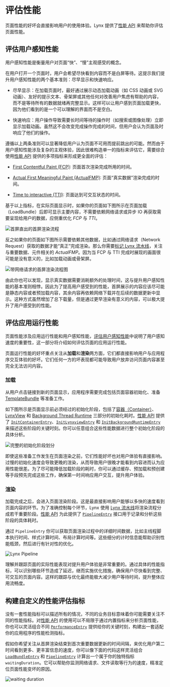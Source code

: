# 评估性能

页面性能的好坏会直接影响用户的使用体验。Lynx 提供了[性能 API](api/lynx-api/performance-api) 来帮助你评估页面性能。

## 评估用户感知性能

用户感知性能是衡量用户对页面“快”、“慢”主观感受的概念。

在用户打开一个页面时，用户会希望尽快看到内容而不是白屏等待。这提示我们提升用户感知性能的两个基本准则：尽早显示和快速响应。

- 尽早显示：在加载页面时，最好通过展示动态加载动画（如 CSS 动画或 SVG 动画）、友好的提示文本、骨架屏或其他任何对改善用户焦虑有帮助的内容，而不是等待所有的数据就绪再完整显示。这样可以让用户感到页面加载更快，因为他们看到的是一个可以理解的界面而不是空白。

- 快速响应：用户操作导致需要长时间等待的操作时（如搜索或图像处理）立即显示加载动画。虽然这不会改变完成操作完成的时间，但用户会认为页面及时响应了他们的操作。

遵循以上两条准则可以显著降低用户认为页面不可用而提前跳出的可能。然而由于用户感知性能涉及复杂的主观体验，因此很难构造单一的指标来评估它，需要综合使用[性能 API](api/lynx-api/performance-api) 提供的多项指标来形成更全面的评估：

- [First Contentful Paint (FCP)](api/lynx-api/performance-api/performance-entry/metric-fcp-entry): 页面首次渲染完成所用的时间。

- [Actual First Meaningful Paint (ActualFMP)](api/lynx-api/performance-api/performance-entry/metric-actual-fmp-entry): 页面“真实数据”渲染完成的时间。

- [Time to interactive (TTI)](api/lynx-api/performance-api/performance-entry/metric-tti-entry): 页面达到可交互状态的时间。

基于以上指标，在实际页面显示时，如果你的页面如下图所示在页面加载（LoadBundle）后即可显示主要内容，不需要依赖网络请求或异步 IO 再获取需要呈现给用户的数据，应侧重优化 _FCP_ 与 _TTI_。

![首屏直出的首屏渲染流程](/assets/doc/first-render-without-network.png '首屏直出的首屏渲染流程')

反之如果你的页面如下图所示需要依赖其他数据，比如通过网络请求（Network Request）获取的数据才能“真正”完成渲染。那么你需要[标记 Lynx 流水线](guide/performance/timing-flag)，关注与重要数据、元件相关的 _ActualFMP_。因为当 FCP 与 TTI 完成时展现的画面很可能是没有意义的，比如加载动画或骨架屏。

![带网络请求的首屏渲染流程图](/assets/doc/first-render-with-network.png '带网络请求的首屏渲染流程')

由此你也可以发现，显示真实数据需要消耗额外的处理时间，这与提升用户感知性能的基本准则相悖。因此为了提高用户感受到的性能，首屏展示的内容应该尽可能是静态内容或者预加载内容，其余内容再依赖网络下载并在后续的数据更新中显示。这种方式虽然增加了总下载量，但是通过更早渲染有意义的内容，可以极大提升了用户感受到的性能。

## 评估应用运行性能

页面性能涉及应用运行性能和用户感知性能，[评估用户感知性能](./evaluating-performance#评估用户感知性能)中说明了用户感知速度的重要性，这一部分将介绍如何评估页面的应用运行性能。

页面运行性能的好坏重点关注从**加载**和**渲染**两方面，它们都直接影响用户与应用程序交互体验的好坏。它们任何一方的坏表现都可能导致用户放弃访问页面内容甚至完全无法访问内容。

### 加载

从用户点击链接到新的页面显示，应用程序需要完成包括页面容器初始化、准备 [TemplateBundle](guide/spec#template-bundle) 等准备工作。

如下图所示是页面显示前必须经过的初始化阶段，包括了[容器（Container）](api/lynx-api/performance-api/performance-entry/init-container-entry)、[LynxView](guide/spec#lynxview①) 和 [Background Thread Runtime](guide/spec#background-thread-runtime) 三部分的初始化耗时。[性能 API](api/lynx-api/performance-api) 提供了 [`InitContainerEntry`](api/lynx-api/performance-api/performance-entry/init-container-entry)、[`InitLynxviewEntry`](api/lynx-api/performance-api/performance-entry/init-lynxview-entry) 和 [`InitBackgroundRuntimeEntry`](api/lynx-api/performance-api/performance-entry/init-background-runtime-entry) 来描述这些阶段的关键时刻。你可以任意组合这些性能数据进行整个初始化阶段的具体分析。

![完整的初始化阶段划分](/assets/doc/all-init-process.png '完整的初始化阶段划分')

即使这些准备工作发生在页面渲染之前，它们性能好坏也对用户体验有直接影响。过慢的初始化速度会导致更晚的渲染，从而导致用户很晚才能看到内容进而认为应用性能很差。为了尽可能降低加载阶段的耗时，你可以通过缓存、预加载和预创建等手段预先完成这些工作，确保第一时间响应用户交互，提升用户体验。

### 渲染

加载完成之后，会进入页面渲染阶段。这是最直接影响用户能够以多快的速度看到页面内容的环节。为了准确控制每个环节，Lynx 使用 [Lynx 流水线](guide/spec#lynx-pipeline)将渲染流程分成若干重要阶段。[性能 API](api/lynx-api/performance-api) 为此提供了 [`PipelineEntry`](api/lynx-api/performance-api/performance-entry/pipeline-entry) 接口用于记录和分析这些阶段的具体耗时。

通过 `PipelineEntry` 你可以获取页面渲染过程中的详细时间数据，比如主线程脚本执行时间、样式计算时间、布局计算时间等。这些细分的计时信息能帮助识别性能瓶颈，然后进行有针对性的优化。

![Lynx Pipeline](/assets/doc/pipeline-entry.png 'Lynx Pipeline')

理解并跟踪页面的实际性能表现对提升用户体验是非常重要的。通过具体的性能指标，可以识别哪些环节造成了延迟，继而实施优化措施，确保用户尽快看到完整、可交互的页面内容。这样的跟踪与优化最终能极大减少用户等待时间，提升整体应用流畅度。

## 构建自定义的性能评估指标

没有一套性能指标可以描述所有的情况，不同的业务目标意味着你可能需要关注不同的性能指标。对[性能 API](api/lynx-api/performance-api) 的使用可以不局限于通过内置指标来分析页面性能，你也可以灵活组合不同 [`PerformanceEntry`](api/lynx-api/performance-api/performance-entry) 提供给你的关键时刻，构建出一套适配你的应用程序的性能检测指标。

假如你希望关注从首屏渲染结束到首次重要数据更新的时间间隔，来优化用户第二时间看到更多、更丰富信息的速度，你可以像下面的代码这样灵活组合 [`LoadBundleEntry`](api/lynx-api/performance-api/performance-entry/load-bundle-entry) 和
[`PipelineEntry`](api/lynx-api/performance-api/performance-entry/pipeline-entry) 计算出一个属于你的独特指标 `waitingDuration`。它可以帮助你监测网络请求、文件读取等行为的速度，精准定位页面性能变坏的原因。

![waiting duration](/assets/doc/custom-metric-waitingduration.png)


<Go
  example="performance-api"
  defaultFile="src/create_custom_performance_metric/index.tsx"
  img="/assets/doc/create-custom-performance-metric.jpeg"
  highlight="{18-40}"
  entry="src/create_custom_performance_metric"
/>
